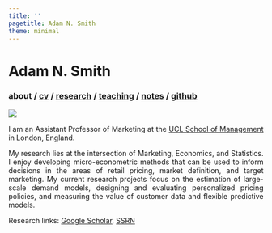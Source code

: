 ```yaml
---
title: ''
pagetitle: Adam N. Smith
theme: minimal
---
```


<h1> Adam N. Smith </h1> 

<h3> 
about / 
<a href=files/smith-cv.pdf target="_blank">cv</a> /
[research](research.html) /
[teaching](teaching.html) /
[notes](notes.html) /
<a href="https://github.com/adam-n-smith" target="_blank">github</a>
</h3> 

<img src="files/adam-smith.jpg" class="center">

<div style="text-align:justify">

I am an Assistant Professor of Marketing at the [UCL School of Management](https://www.mgmt.ucl.ac.uk) in London, England.

My research lies at the intersection of Marketing, Economics, and Statistics. I enjoy developing micro-econometric methods that can be used to inform decisions in the areas of retail pricing, market definition, and target marketing. My current research projects focus on the estimation of large-scale demand models, designing and evaluating personalized pricing policies, and measuring the value of customer data and flexible predictive models.

Research links: 
<a href="https://scholar.google.com/citations?hl=en&user=V48pzb0AAAAJ" target="_blank">Google Scholar</a>, 
<a href="https://papers.ssrn.com/sol3/cf_dev/AbsByAuth.cfm?per_id=2615768" target="_blank">SSRN</a>

</div>

